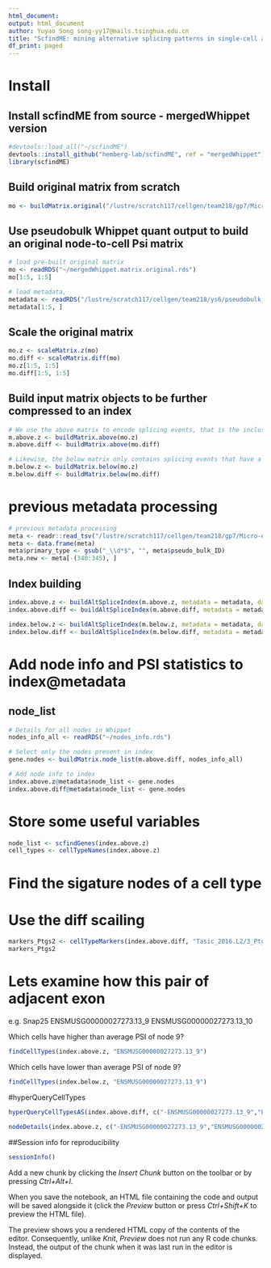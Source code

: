 ```yaml
---
html_document:
output: html_document
author: Yuyao Song song-yy17@mails.tsinghua.edu.cn
title: "ScfindME: mining alternative splicing patterns in single-cell atlases"
df_print: paged
---
```

# Install
## Install scfindME from source - mergedWhippet version

```r
#devtools::load_all("~/scfindME")
devtools::install_github("hemberg-lab/scfindME", ref = "mergedWhippet")
library(scfindME)
```

## Build original matrix from scratch
```r
mo <- buildMatrix.original("/lustre/scratch117/cellgen/team218/gp7/Micro-exons/Runs/Paper/single_cell/MicroExonator/Whippet/Quant/Single_Cell/Pseudo_bulks/pseudo_bulks.psi.tsv")
```

## Use pseudobulk Whippet quant output to build an original node-to-cell Psi matrix
```r
# load pre-built original matrix
mo <- readRDS("~/mergedWhippet.matrix.original.rds")
mo[1:5, 1:5]

# load metadata, 
metadata <- readRDS("/lustre/scratch117/cellgen/team218/ys6/pseudobulk_meta.rds")
metadata[1:5, ]
```

## Scale the original matrix
```r
mo.z <- scaleMatrix.z(mo)
mo.diff <- scaleMatrix.diff(mo)
mo.z[1:5, 1:5]
mo.diff[1:5, 1:5]
```

## Build input matrix objects to be further compressed to an index
```r

# We use the above matrix to encode splicing events, that is the inclusion of a node in a cell have a PSI value above tissue mean
m.above.z <- buildMatrix.above(mo.z)
m.above.diff <- buildMatrix.above(mo.diff)

# Likewise, the below matrix only contains splicing events that have a PSI value below tissue mean
m.below.z <- buildMatrix.below(mo.z)
m.below.diff <- buildMatrix.below(mo.diff)
```

# previous metadata processing
```r

# previous metadata processing
meta <- readr::read_tsv("/lustre/scratch117/cellgen/team218/gp7/Micro-exons/Runs/Paper/single_cell/MicroExonator/Whippet/Quant/Single_Cell/Pseudo_bulks/pseudo_bulk_membership.tsv")
meta <- data.frame(meta)
meta$primary_type <- gsub("_\\d*$", "", meta$pseudo_bulk_ID)
meta.new <- meta[-(340:345), ]
```

## Index building

```r
index.above.z <- buildAltSpliceIndex(m.above.z, metadata = metadata, dataset.name = "Tasic_2016", column.label = "primary_type")
index.above.diff <- buildAltSpliceIndex(m.above.diff, metadata = metadata, dataset.name = "Tasic_2016", column.label = "primary_type")
```
```r
index.below.z <- buildAltSpliceIndex(m.below.z, metadata = metadata, dataset.name = "Tasic_2016", column.label = "primary_type")
index.below.diff <- buildAltSpliceIndex(m.below.diff, metadata = metadata, dataset.name = "Tasic_2016", column.label = "primary_type")
```

# Add node info and PSI statistics to index@metadata
## node_list
```r
# Details for all nodes in Whippet
nodes_info_all <- readRDS("~/nodes_info.rds")

# Select only the nodes present in index
gene.nodes <- buildMatrix.node_list(m.above.diff, nodes_info_all)

# Add node info to index
index.above.z@metadata$node_list <- gene.nodes
index.above.diff@metadata$node_list <- gene.nodes
```


# Store some useful variables
```r
node_list <- scfindGenes(index.above.z)
cell_types <- cellTypeNames(index.above.z)
```

# Find the sigature nodes of a cell type
# Use the diff scailing
```r
markers_Ptgs2 <- cellTypeMarkers(index.above.diff, "Tasic_2016.L2/3_Ptgs2")
markers_Ptgs2
```

# Lets examine how this pair of adjacent exon
e.g. Snap25
ENSMUSG00000027273.13_9
ENSMUSG00000027273.13_10

Which cells have higher than average PSI of node 9?
```r
findCellTypes(index.above.z, "ENSMUSG00000027273.13_9")
```

Which cells have lower than average PSI of node 9?
```r
findCellTypes(index.below.z, "ENSMUSG00000027273.13_9")
```


#hyperQueryCellTypes
```r
hyperQueryCellTypesAS(index.above.diff, c("-ENSMUSG00000027273.13_9","ENSMUSG00000027273.13_10"))

nodeDetails(index.above.z, c("-ENSMUSG00000027273.13_9","ENSMUSG00000027273.13_10"))
```

##Session info for reproducibility
```r
sessionInfo()
```

Add a new chunk by clicking the *Insert Chunk* button on the toolbar or by pressing *Ctrl+Alt+I*.

When you save the notebook, an HTML file containing the code and output will be saved alongside it (click the *Preview* button or press *Ctrl+Shift+K* to preview the HTML file).

The preview shows you a rendered HTML copy of the contents of the editor. Consequently, unlike *Knit*, *Preview* does not run any R code chunks. Instead, the output of the chunk when it was last run in the editor is displayed.
